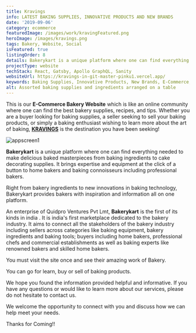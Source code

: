 ```yaml
---
title: Kravings
info: LATEST BAKING SUPPLIES, INNOVATIVE PRODUCTS AND NEW BRANDS
date: '2019-09-06'
category: ecommerce
featuredImage: /images/work/kravingFeatured.png
heroImage: /images/kravings.png
tags: Bakery, Website, Social
isFeatured: true
listingOrder: 8
details: Bakerykart is a unique platform where one can find everything needed to create delicious baked masterpieces from baking ingredients to cake decorating supplies . It brings expertise and equipment at the click of a button to home bakers and baking connoisseurs including professional bakers. Right from bakery ingredients to new innovations in baking technology, Bakerykart provides bakers with inspiration and information all on one platform.
projectType: website
techStack: React, Gatsby, Apollo GraphQL, Sanity
websiteUrl: https://kravings-in-git-master-pinku1.vercel.app/
keywords: Baking Supplies, Innovative Products, New Brands, E-Commerce, Zeiq
alt: Assorted baking supplies and ingredients arranged on a table
---
```


This is our **E-Commerce Bakery Website** which is like an online community where one can find the best bakery supplies, recipes, and tips. Whether you are a buyer looking for baking supplies, a seller seeking to sell your baking products, or simply a baking enthusiast wishing to learn more about the art of baking, **[KRAVINGS](https://kravings-in-git-master-pinku1.vercel.app/)** is the destination you have been seeking!

![appscreen1](../images/bakery-home.jpg)

**Bakerykart** is a unique platform where one can find everything needed to make delicious baked masterpieces from baking ingredients to cake decorating supplies. It brings expertise and equipment at the click of a button to home bakers and baking connoisseurs including professional bakers.

Right from bakery ingredients to new innovations in baking technology, Bakerykart provides bakers with inspiration and information all on one platform.

An enterprise of Quidpro Ventures Pvt Lmt, **Bakerykart** is the first of its kinds in india . It is india's first marketplace dedicated to the bakery industry. It aims to connect all the stakeholders of the bakery industry including sellers across categories like baking equipment, bakery ingredients and baking tools; buyers including home bakers, professional chefs and commercial establishments as well as baking experts like renowned bakers and skilled home bakers.

You must visit the site once and see their amazing work of Bakery.

You can go for learn, buy or sell of baking products.

We hope you found the information provided helpful and informative. If you have any questions or would like to learn more about our services, please do not hesitate to contact us.

We welcome the opportunity to connect with you and discuss how we can help meet your needs.

Thanks for Coming!!
